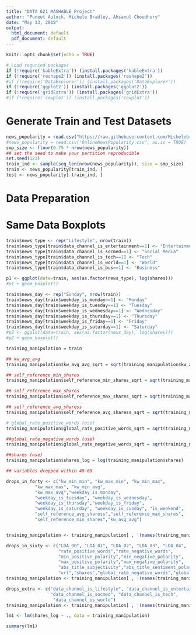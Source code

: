 ---
title: "DATA 621 MASHABLE Project"
author: "Puneet Auluck, Michele Bradley, Ahsanul Choudhury"
date: "May 13, 2018"
output:
  html_document: default
  pdf_document: default
---


```{r setup, include=FALSE}
knitr::opts_chunk$set(echo = TRUE)
```



```{r, message=F, warning=F, echo=TRUE}
# Load requried packages
if (!require('kableExtra')) (install.packages('kableExtra'))
if (!require('reshape2')) (install.packages('reshape2'))
#if (!require('DataExplorer')) (install.packages('DataExplorer'))
if (!require('ggplot2')) (install.packages('ggplot2'))
if (!require('gridExtra')) (install.packages('gridExtra'))
#if (!require('cowplot')) (install.packages('cowplot'))
```

# Generate Train and Test Datasets

```{r}
news_popularity = read.csv("https://raw.githubusercontent.com/Michelebradley/data621-mashable/master/OnlineNewsPopularity.csv", as.is = TRUE)
#news_popularity = read.csv("OnlineNewsPopularity.csv", as.is = TRUE)
smp_size <- floor(0.75 * nrow(news_popularity))
## set the seed to make your partition reproducible
set.seed(123)
train_ind <- sample(seq_len(nrow(news_popularity)), size = smp_size)
train <- news_popularity[train_ind, ]
test <- news_popularity[-train_ind, ]
```



# Data Preparation


# Same Data Boxplots

```{r}
train$news_type <- rep("Lifestyle", nrow(train))
train$news_type[train$data_channel_is_entertainment==1] <- "Entertainment"
train$news_type[train$data_channel_is_socmed==1] <- "Social Media"
train$news_type[train$data_channel_is_tech==1] <- "Tech"
train$news_type[train$data_channel_is_world==1] <- "World"
train$news_type[train$data_channel_is_bus==1] <- "Business"

p1 <- ggplot(data=train, aes(as.factor(news_type), log(shares)))
#p1 + geom_boxplot()

train$news_day <- rep("Sunday", nrow(train))
train$news_day[train$weekday_is_monday==1] <- "Monday"
train$news_day[train$weekday_is_tuesday==1] <- "Tuesday"
train$news_day[train$weekday_is_wednesday==1] <- "Wednesday"
train$news_day[train$weekday_is_thursday==1] <- "Thursday"
train$news_day[train$weekday_is_friday==1] <- "Friday"
train$news_day[train$weekday_is_saturday==1] <- "Saturday"
#p2 <- ggplot(data=train, aes(as.factor(news_day), log(shares)))
#p2 + geom_boxplot()


```

```{r}
training_manipulation = train

## kw_avg_avg
training_manipulation$kw_avg_avg_sqrt = sqrt(training_manipulation$kw_avg_avg)

## self_reference_min_shares
training_manipulation$self_reference_min_shares_sqrt = sqrt(training_manipulation$self_reference_min_shares)

## self_reference_max_shares
training_manipulation$self_reference_max_shares_sqrt = sqrt(training_manipulation$self_reference_max_shares)

## self_reference_avg_sharess
training_manipulation$self_reference_avg_sharess_sqrt = sqrt(training_manipulation$self_reference_avg_sharess)

# global_rate_positive_words (use)
training_manipulation$global_rate_positive_words_sqrt = sqrt(training_manipulation$global_rate_positive_words)

##global_rate_negative_words (use)
training_manipulation$global_rate_negative_words_sqrt = sqrt(training_manipulation$global_rate_negative_words)

##shares (use)
training_manipulation$shares_log = log(training_manipulation$shares)

## variables dropped within 40-60 

drops_in_forty <- c("kw_min_min", "kw_max_min", "kw_min_max",
           "kw_max_max", "kw_min_avg",
           "kw_max_avg","weekday_is_monday",
           "weekday_is_tuesday", "weekday_is_wednesday",
           "weekday_is_thursday","weekday_is_friday",
           "weekday_is_saturday", "weekday_is_sunday", "is_weekend",
           "self_reference_avg_sharess","self_reference_max_shares",
           "self_reference_min_shares","kw_avg_avg")


training_manipulation <- training_manipulation[ , !(names(training_manipulation) %in% drops_in_forty)]

drops_in_sixty <- c("LDA_00", "LDA_01", "LDA_02", "LDA_03", "LDA_04",
                    "rate_positive_words","rate_negative_words",
                    "min_positive_polarity","min_negative_polarity",
                    "max_positive_polarity","max_negative_polarity",
                    "abs_title_subjectivity","abs_title_sentiment_polarity",
                    "url","shares","global_rate_negative_words","global_rate_positive_words")
training_manipulation <- training_manipulation[ , !(names(training_manipulation) %in% drops_in_sixty)]

drops_extra <- c("data_channel_is_lifestyle", "data_channel_is_entertainment", "data_channel_is_bus",
                 "data_channel_is_socmed", "data_channel_is_tech",
                  "data_channel_is_world")
training_manipulation <- training_manipulation[ , !(names(training_manipulation) %in% drops_extra)]

```

```{r}

lm1 <- lm(shares_log ~ ., data = training_manipulation)

summary(lm1)


```




